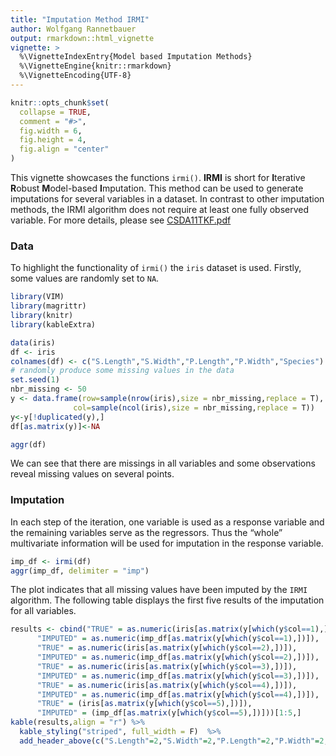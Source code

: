 ```yaml
---
title: "Imputation Method IRMI"
author: Wolfgang Rannetbauer
output: rmarkdown::html_vignette
vignette: >
  %\VignetteIndexEntry{Model based Imputation Methods}
  %\VignetteEngine{knitr::rmarkdown}
  %\VignetteEncoding{UTF-8}
---
```


```r
knitr::opts_chunk$set(
  collapse = TRUE,
  comment = "#>",
  fig.width = 6,
  fig.height = 4,
  fig.align = "center"
)
```


This vignette showcases the functions `irmi()`. **IRMI** is short for **I**terative **R**obust **M**odel-based **I**mputation. This method can be used to generate imputations for several variables in a dataset. In contrast to other imputation methods, the IRMI algorithm does not require at least one fully observed variable. For more details, please see [CSDA11TKF.pdf](http://file.statistik.tuwien.ac.at/filz/papers/CSDA11TKF.pdf)


### Data

To highlight the functionality of `irmi()` the `iris` dataset is used. Firstly, some values are randomly set to `NA`. 
```r
library(VIM)
library(magrittr)
library(knitr)
library(kableExtra)

data(iris)
df <- iris
colnames(df) <- c("S.Length","S.Width","P.Length","P.Width","Species")
# randomly produce some missing values in the data
set.seed(1)
nbr_missing <- 50
y <- data.frame(row=sample(nrow(iris),size = nbr_missing,replace = T),
              col=sample(ncol(iris),size = nbr_missing,replace = T))
y<-y[!duplicated(y),]
df[as.matrix(y)]<-NA

aggr(df)
```

We can see that there are missings in all variables and some observations reveal missing values on several points. 

### Imputation

In each step of the iteration, one variable is used as a response variable and the remaining variables serve as the regressors. Thus the "whole" multivariate information will be used for imputation in the response variable.

```r
imp_df <- irmi(df)
aggr(imp_df, delimiter = "imp")
```

The plot indicates that all missing values have been imputed by the `IRMI` algorithm. The following table displays the first five results of the imputation for all variables.

```r
results <- cbind("TRUE" = as.numeric(iris[as.matrix(y[which(y$col==1),])]),
      "IMPUTED" = as.numeric(imp_df[as.matrix(y[which(y$col==1),])]),
      "TRUE" = as.numeric(iris[as.matrix(y[which(y$col==2),])]),
      "IMPUTED" = as.numeric(imp_df[as.matrix(y[which(y$col==2),])]),
      "TRUE" = as.numeric(iris[as.matrix(y[which(y$col==3),])]),
      "IMPUTED" = as.numeric(imp_df[as.matrix(y[which(y$col==3),])]),
      "TRUE" = as.numeric(iris[as.matrix(y[which(y$col==4),])]),
      "IMPUTED" = as.numeric(imp_df[as.matrix(y[which(y$col==4),])]),
      "TRUE" = (iris[as.matrix(y[which(y$col==5),])]),
      "IMPUTED" = (imp_df[as.matrix(y[which(y$col==5),])]))[1:5,]
kable(results,align = "r") %>%
  kable_styling("striped", full_width = F)  %>%
  add_header_above(c("S.Length"=2,"S.Width"=2,"P.Length"=2,"P.Width"=2,"Species"=2))
```

